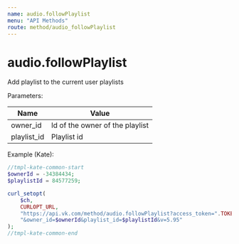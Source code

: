 ```yaml
---
name: audio.followPlaylist
menu: "API Methods"
route: method/audio_followPlaylist
---
```


# audio.followPlaylist

Add playlist to the current user playlists

Parameters:

|Name|Value|
|---|---|
|owner_id|Id of the owner of the playlist|
|playlist_id|Playlist id|

Example (Kate):
```php
//tmpl-kate-common-start
$ownerId = -34384434;
$playlistId = 84577259;

curl_setopt(
    $ch,
    CURLOPT_URL,
    "https://api.vk.com/method/audio.followPlaylist?access_token=".TOKEN.
    "&owner_id=$ownerId&playlist_id=$playlistId&v=5.95"
);
//tmpl-kate-common-end
```
